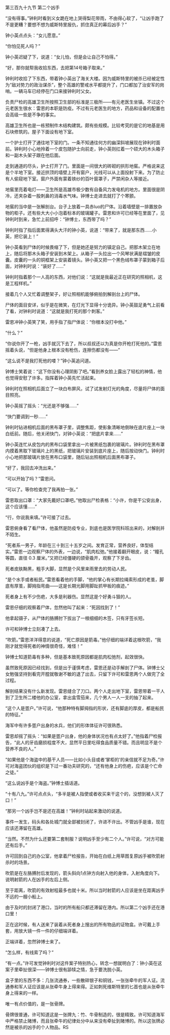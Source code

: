 

第三百九十九节 第二个凶手

“没有得事。”钟利时看到义女跪在地上哭得梨花带雨，不由得心软了，“让凶手跑了不是更糟？要想不想为威斯特里报仇，抓住真正的幕后凶手？”

钟小英点点头：“女儿愿意。”

“你怕见死人吗？”

钟小英迟疑了下，说道：“女儿怕，但是会让自己不怕得。”

“好，那你就帮我收拾东西，去把第14号箱子取来。”

钟利时收拾了下东西，带着钟小英出了海关大楼。因为威斯特里的被杀已经被定性为“敌对势力的政治谋杀”，整个高雄的警戒水平都提升了，门口都加了治安军的岗哨。一辆马车已经停在门口来接钟利时父女。

负责尸检的高雄卫生所按照卫生部的标准是三极所――有元老医生坐镇。不过这个元老医生很水：雷恩的本职是防疫。不过有元老医生的地方，药品和设备的配置也会高级一些是不争的事实。

高雄卫生所也是一栋预制件木结构建筑。颇有些规模。比较考究的是它的地基是用石块修筑的。屋子下面设有地下室。

一个护士打开了通往地下室的门。一条不知通往何方的幽深斜坡展现在钟利时面前。钟利时小心地拎着一个皮包随护士向前走，钟小英则扛着一个硕大的木头箱子和一副木头架子跟在他后面。

走到通道的尽头，护士打开了门。里面是一间很大的砖砌的拱形地窖。严格说来这是个半地下室。接近拱顶的墙壁上开有窗户，光线可以从上面投射下来。为了防止有人偷窥地下室。窗户外面有蒙着铁纱的百叶窗罩子，严禁闲杂人等接近。

地窖里亮着电灯――卫生所是高雄市极少数有自备风力发电机的地方。里面很是阴冷，还夹杂着一股刺鼻的消毒水气味。钟博士走进去就打了个寒颤。

地窖的当中是一张解剖台。台子上放着一具赤luo的尸体。沿着墙壁是一排置放杂物的柜子。还有些大大小小泡着标本的玻璃罐子。雷恩和许可已经等在里面了，见钟利时到来，急忙上前招呼：“钟博士，东西带了吗？”

钟利时指了指后面累得满头大汗的钟小英，说道：“带来了，就是那东西……小英，把它装上！”

钟小英看到尸体的时候畏缩了下，但是她还是努力的镇定自己。把那木架立在地上，随后将那木头箱子安装到木架上。从箱子一头拉出一个风琴状满是褶皱的皮囊。皮囊的一头的铜框架上安装着镜头。钟小英又把一个黑色绒布罩子蒙到箱子后面，对钟利时说：“装好了……”

钟利时指着那个一人高的东西，对他们说：“这就是我最近正在研究的照相机，这是工程样机。”

接着几个人又忙着调整架子，好让照相机能够俯拍到解剖台上的尸体。

尸体的面目安详，似乎是在微笑，在灯光下显得十分诡异。钟小英鼓足勇气上前看了看，对钟利时说道：“这就是我打死的那个刺客。”

雷恩冲钟小英笑了笑，用手指了指尸体说：“你根本没打中他。”

“什么？”

“你说你开了一枪，凶手就沉下去了，所以叔叔还以为真是你开枪打死他的。”雷恩摇着头说，“但是他身上根本没有枪伤，连擦伤都没有――”

“这么说不是我打死他的喽？”钟小英追问道。

钟博士笑着说：“这下你没有心理阴影了吧。”看到养女脸上露出了轻松的神情，他也觉得安慰了许多。指挥着钟小英先忙活起来。

钟利时在照相机后面立了一块白布屏风，试了试发射灯光的角度，尽量将尸体的面目照亮。

钟小英摇了摇头：“光还是不够强……”

“快门要调到一秒……”

钟利时钻进相机后面的黑布罩子里，调整焦距，使影象清晰地倒映在底片座上一块白纸前。随后，他关闭快门，对钟小英说：“把底片拿来……”

钟小英连忙从皮包内的黑布口袋里拿出一片被黑纸包裹的玻璃片。钟利时在黑布罩内摸着黑取下玻璃片上的黑纸，把玻璃片安装到底片座上，随后按动快门。钟利时小心地把那玻璃片放在黑布口袋里，随后钻出照相机后面黑布罩子。

“好了，我回去冲洗出来。”

“可以开始了吗？”雷恩问。

“可以了。等你检查完了我再拍一张。”

雷恩取出口罩：“大家先戴好口罩吧。”他取出尸检表格：“小许，你是干公安出身，这个应该懂……”

“行，你说我来填。”许可接了过去。

雷恩俯身看了看尸体，他虽然是防疫专业，到底也是医学院科班出来的，对解剖并不陌生。

“死者系一男子，年龄在三十到三十五岁之间。发育正常，营养良好，体型结实。”雷恩一边观察尸体的外表，一边说，“肌肉松弛。”他接着翻开眼皮，说：“瞳孔等圆，直径 0.3 厘米。”又把已经僵硬的颌骨撬开，观察了下牙齿。

死者皮肤黝黑，粗手大脚，显然是个风里来雨里去的劳动人民。

“是个水手或者船民。”雷恩看着他的手脚，“他的掌心有长期拉绳索形成的老茧，脚底有厚茧，脚拇指弯曲――这是长期光脚用脚趾抓甲板的痕迹。”

死者身上有不少伤疤，大多是利器伤。显然这是个好勇斗狠的人。

雷恩仔细的观察着尸体，忽然他叫了起来：“死因找到了！”

他拿起镊子，从尸体的胳膊肘下拔出了一根细细的木签，只有牙签长短。

许可和钟博士立刻凑了上去。

“吹箭。”雷恩洋洋得意的说道，“死亡原因是箭毒。”他仔细的端详着这根吹箭，“我刚才就觉得死者的神情很奇怪，难怪！”

钟博士知道箭毒有多种，但是基本致死原因都是肌肉松弛剂，起效很快。

虽然致死原因已经找到，但是出于谨慎考虑，雷恩还是动手解剖了尸体。钟博士父女勉强坚持到看完开膛就敬谢不敏的退了出去，只留下许可和雷恩两个人做完了全过程。

解剖结果没有什么新发现。雷恩缝合了刀口。两个人走出地下室，雷恩带着一干人到了卫生所二楼他的办公室，拿出盒雪茄来，几个男人一人一支的抽了起来。

“这个人是疍户。”许可说，“他那种特有脚拇指的形状，还有脚底的厚皮，都是船民的特征。”

海军中有许多疍户出身的水兵，他们的形体体征许可很熟悉。

雷恩却摇了摇头：“如果是疍户出身，他的身体状况也有点太好了。”他指着尸检报告，“此人的牙齿磨损程度不大，显然平日里吃得食品质量不错。而且明显不是个营养不良的人。”

“如果他是个海盗中的基干人员――比如小头目或者‘掌柜的’的亲信就不足为奇。”许可对海盗团伙的组织是下过一番功夫研究的，“还有他身上的伤疤，应该是个亡命之徒。”

“这么说凶手是个海盗。”钟博士插话道。

“十有八九。”许可点点头，“多半是被人指使或者收买来干这个的，没想到被人灭了口！”

“那另一个凶手岂不是还在高雄！”钟利时站起来激动的说道。

事件一发生，码头和各处城门就全部被封闭了，许进不许出。不管凶手是谁，现在应该还滞留在高雄。

“当然。不然为什么还要第二套制服？说明凶手至少有二个人。”许可说，“对方可能还有后手。”

许可回到自己的办公室，他拿着尸检报告，开始在白纸上用草图复原凶手被吹箭射杀时的场景。

吹箭是在左胳膊肘后发现的，箭头斜向1点钟方向射入他的身体，入射角度向下。说明射箭的人在凶手的左后上侧。

至于距离，吹箭的有效射程最多也就十米。所以当时射箭的人应该是坐在距离凶手不远的一艘小船上。

由于及时的封闭了港口，当时的所有船只都还滞留在港内。所以第二个凶手还在港口里！

正在这时候，有人送来了装着从死者身上搜出的所有物品的证物盒。许可戴上手套，用放大镜一件一件的仔细端详着。

正端详着，忽然钟博士来了。

“怎么样，有线索了吗？”

“有一点。”许可发觉钟利时对这件案子特别热心，转念一想就明白了：钟小英在这案子里牵扯很深――钟博士很有舔犊之情，急于要洗脱小英。

盒子里的东西不多：几张流通券，一些散碎银子和铜钱，一张张牵牛的军人证。流通券和军人证应该是从张牵牛身上得来得。正如刺死维斯特里的匕首也是从张牵牛身上得来的一样。

唯一有点价值的，是一张骨牌。

骨牌很普通，许可知道这是一张牌九：竹、牛骨制造的，很是精致。许可知道海军中严格禁止赌博，而且张牵牛的纪律处分中从来没有牵扯到赌博的。所以这张牌必然是被杀的凶手的个人物品。RS


